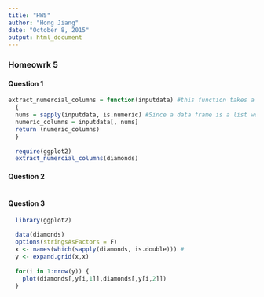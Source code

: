 ```yaml
---
title: "HW5"
author: "Hong Jiang"
date: "October 8, 2015"
output: html_document
---
```



### Homeowrk 5

#### Question 1
```r
extract_numercial_columns = function(inputdata) #this function takes a data frame and return all numeric columns from it
  {
  nums = sapply(inputdata, is.numeric) #Since a data frame is a list we can use the list-apply functions
  numeric_columns = inputdata[, nums]
  return (numeric_columns)
  }
  
  require(ggplot2)
  extract_numercial_columns(diamonds)
```

#### Question 2
```r

```

#### Question 3
```r
  library(ggplot2)
  
  data(diamonds)
  options(stringsAsFactors = F)
  x <- names(which(sapply(diamonds, is.double))) #
  y <- expand.grid(x,x)
  
  for(i in 1:nrow(y)) {
    plot(diamonds[,y[i,1]],diamonds[,y[i,2]])
  }
  

```  

